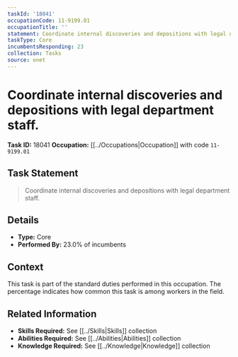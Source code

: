 ```yaml
---
taskId: '18041'
occupationCode: 11-9199.01
occupationTitle: ''
statement: Coordinate internal discoveries and depositions with legal department staff.
taskType: Core
incumbentsResponding: 23
collection: Tasks
source: onet
---
```

# Coordinate internal discoveries and depositions with legal department staff.

**Task ID:** 18041
**Occupation:** [[../Occupations|Occupation]] with code `11-9199.01`

## Task Statement

> Coordinate internal discoveries and depositions with legal department staff.

## Details

- **Type:** Core
- **Performed By:** 23.0% of incumbents

## Context

This task is part of the standard duties performed in this occupation. The percentage indicates how common this task is among workers in the field.

## Related Information

- **Skills Required:** See [[../Skills|Skills]] collection
- **Abilities Required:** See [[../Abilities|Abilities]] collection
- **Knowledge Required:** See [[../Knowledge|Knowledge]] collection
